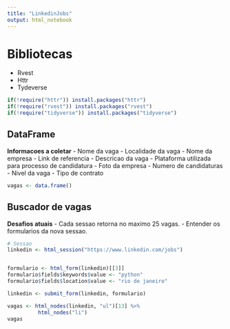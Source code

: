 ```yaml
---
title: "LinkedinJobs"
output: html_notebook
---
```


# Bibliotecas
- Rvest
- Httr
- Tydeverse
```r
if(!require("httr")) install.packages("httr")
if(!require("rvest")) install.packages("rvest")
if(!require("tidyverse")) install.packages("tidyverse")
```

## DataFrame
**Informacoes a coletar**
- Nome da vaga
- Localidade da vaga
- Nome da empresa
- Link de referencia
- Descricao da vaga
- Plataforma utilizada para processo de candidatura
- Foto da empresa
- Numero de candidaturas
- Nivel da vaga
- Tipo de contrato

```r
vagas <- data.frame()
```


## Buscador de vagas

**Desafios atuais**
- Cada sessao retorna no maximo 25 vagas. 
- Entender os formularios da nova sessao.

```r
# Sessao
linkedin <- html_session("https://www.linkedin.com/jobs")


formulario <- html_form(linkedin)[[3]]
formulario$fields$keywords$value <- "python"
formulario$fields$location$value <- "rio de janeiro"

linkedin <- submit_form(linkedin, formulario)

vagas <- html_nodes(linkedin, "ul")[13] %>%
          html_nodes("li")
vagas
```



